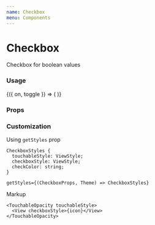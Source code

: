 ```yaml
---
name: Checkbox
menu: Components
---
```



# Checkbox

Checkbox for boolean values

### Usage

<Playground>
  <Toggle initial={false}>
    {({ on, toggle }) => (
      <FormField label="Checkbox" labelPosition="right">
        <Checkbox shape="circle" value={on} onPress={toggle} size="medium" />
      </FormField>
    )}
  </Toggle>
</Playground>

### Props

<Props of={Checkbox} />

### Customization

Using `getStyles` prop

```
CheckboxStyles {
  touchableStyle: ViewStyle;
  checkboxStyle: ViewStyle;
  checkColor: string;
}

getStyles={(CheckboxProps, Theme) => CheckboxStyles}
```

Markup

```tsx
<TouchableOpacity touchableStyle>
  <View checkboxStyle>{icon}</View>
</TouchableOpacity>
```
